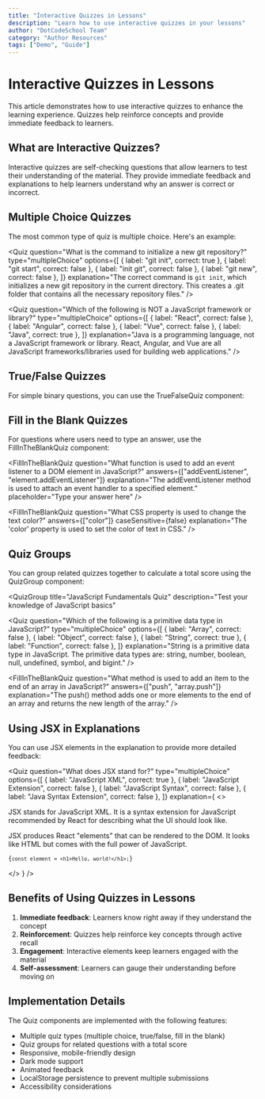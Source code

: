 ```yaml
---
title: "Interactive Quizzes in Lessons"
description: "Learn how to use interactive quizzes in your lessons"
author: "DotCodeSchool Team"
category: "Author Resources"
tags: ["Demo", "Guide"]
---
```


# Interactive Quizzes in Lessons

This article demonstrates how to use interactive quizzes to enhance the learning experience. Quizzes help reinforce concepts and provide immediate feedback to learners.

## What are Interactive Quizzes?

Interactive quizzes are self-checking questions that allow learners to test their understanding of the material. They provide immediate feedback and explanations to help learners understand why an answer is correct or incorrect.

## Multiple Choice Quizzes

The most common type of quiz is multiple choice. Here's an example:

<Quiz
  question="What is the command to initialize a new git repository?"
  type="multipleChoice"
  options={[
    { label: "git init", correct: true },
    { label: "git start", correct: false },
    { label: "init git", correct: false },
    { label: "git new", correct: false },
  ]}
  explanation="The correct command is `git init`, which initializes a new git repository in the current directory. This creates a .git folder that contains all the necessary repository files."
/>

<Quiz
  question="Which of the following is NOT a JavaScript framework or library?"
  type="multipleChoice"
  options={[
    { label: "React", correct: false },
    { label: "Angular", correct: false },
    { label: "Vue", correct: false },
    { label: "Java", correct: true },
  ]}
  explanation="Java is a programming language, not a JavaScript framework or library. React, Angular, and Vue are all JavaScript frameworks/libraries used for building web applications."
/>

## True/False Quizzes

For simple binary questions, you can use the TrueFalseQuiz component:

<TrueFalseQuiz
  question="React is a JavaScript library developed by Facebook."
  correct={true}
  explanation="React is indeed a JavaScript library that was developed by Facebook (now Meta) for building user interfaces."
/>

<TrueFalseQuiz
  question="TypeScript is a replacement for JavaScript that cannot be used in web browsers."
  correct={false}
  explanation="TypeScript is a superset of JavaScript that adds static typing, but it compiles down to JavaScript and can be used anywhere JavaScript can be used, including web browsers."
/>

## Fill in the Blank Quizzes

For questions where users need to type an answer, use the FillInTheBlankQuiz component:

<FillInTheBlankQuiz
  question="What function is used to add an event listener to a DOM element in JavaScript?"
  answers={["addEventListener", "element.addEventListener"]}
  explanation="The addEventListener method is used to attach an event handler to a specified element."
  placeholder="Type your answer here"
/>

<FillInTheBlankQuiz
  question="What CSS property is used to change the text color?"
  answers={["color"]}
  caseSensitive={false}
  explanation="The 'color' property is used to set the color of text in CSS."
/>

## Quiz Groups

You can group related quizzes together to calculate a total score using the QuizGroup component:

<QuizGroup
  title="JavaScript Fundamentals Quiz"
  description="Test your knowledge of JavaScript basics"
>
  <Quiz
    question="Which of the following is a primitive data type in JavaScript?"
    type="multipleChoice"
    options={[
      { label: "Array", correct: false },
      { label: "Object", correct: false },
      { label: "String", correct: true },
      { label: "Function", correct: false },
    ]}
    explanation="String is a primitive data type in JavaScript. The primitive data types are: string, number, boolean, null, undefined, symbol, and bigint."
  />

<TrueFalseQuiz
  question="JavaScript is a statically typed language."
  correct={false}
  explanation="JavaScript is a dynamically typed language, which means variable types are determined at runtime, not at compile time."
/>

  <FillInTheBlankQuiz
    question="What method is used to add an item to the end of an array in JavaScript?"
    answers={["push", "array.push"]}
    explanation="The push() method adds one or more elements to the end of an array and returns the new length of the array."
  />
</QuizGroup>

## Using JSX in Explanations

You can use JSX elements in the explanation to provide more detailed feedback:

<Quiz
  question="What does JSX stand for?"
  type="multipleChoice"
  options={[
    { label: "JavaScript XML", correct: true },
    { label: "JavaScript Extension", correct: false },
    { label: "JavaScript Syntax", correct: false },
    { label: "Java Syntax Extension", correct: false },
  ]}
  explanation={
    <>
      <p>
        JSX stands for JavaScript XML. It is a syntax extension for JavaScript
        recommended by React for describing what the UI should look like.
      </p>
      <p>
        JSX produces React "elements" that can be rendered to the DOM. It looks
        like HTML but comes with the full power of JavaScript.
      </p>
      <pre>
        <code>{`const element = <h1>Hello, world!</h1>;`}</code>
      </pre>
    </>
  }
/>

## Benefits of Using Quizzes in Lessons

1. **Immediate feedback**: Learners know right away if they understand the concept
2. **Reinforcement**: Quizzes help reinforce key concepts through active recall
3. **Engagement**: Interactive elements keep learners engaged with the material
4. **Self-assessment**: Learners can gauge their understanding before moving on

## Implementation Details

The Quiz components are implemented with the following features:

- Multiple quiz types (multiple choice, true/false, fill in the blank)
- Quiz groups for related questions with a total score
- Responsive, mobile-friendly design
- Dark mode support
- Animated feedback
- LocalStorage persistence to prevent multiple submissions
- Accessibility considerations

